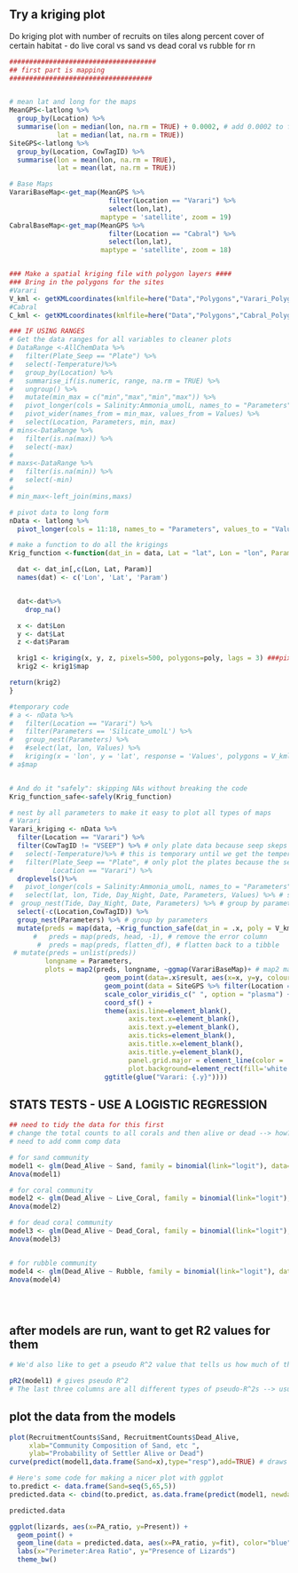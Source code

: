 ## Try a kriging plot 
Do kriging plot with number of recruits on tiles along percent cover of certain habitat - do live coral vs sand vs dead coral vs rubble for rn 
```r
#####################################
## first part is mapping
####################################


# mean lat and long for the maps
MeanGPS<-latlong %>%
  group_by(Location) %>%
  summarise(lon = median(lon, na.rm = TRUE) + 0.0002, # add 0.0002 to fit all on map at zoom 19
            lat = median(lat, na.rm = TRUE))
SiteGPS<-latlong %>%
  group_by(Location, CowTagID) %>%
  summarise(lon = mean(lon, na.rm = TRUE),
            lat = mean(lat, na.rm = TRUE))

# Base Maps
VarariBaseMap<-get_map(MeanGPS %>%
                         filter(Location == "Varari") %>%
                         select(lon,lat),
                       maptype = 'satellite', zoom = 19)
CabralBaseMap<-get_map(MeanGPS %>%
                         filter(Location == "Cabral") %>%
                         select(lon,lat),
                       maptype = 'satellite', zoom = 18)


### Make a spatial kriging file with polygon layers ####
### Bring in the polygons for the sites
#Varari
V_kml <- getKMLcoordinates(kmlfile=here("Data","Polygons","Varari_Polygon.kml"), ignoreAltitude=T)
#Cabral
C_kml <- getKMLcoordinates(kmlfile=here("Data","Polygons","Cabral_Polygon.kml"), ignoreAltitude=T)

```

```r
### IF USING RANGES
# Get the data ranges for all variables to cleaner plots
# DataRange <-AllChemData %>%
#   filter(Plate_Seep == "Plate") %>%
#   select(-Temperature)%>%
#   group_by(Location) %>%
#   summarise_if(is.numeric, range, na.rm = TRUE) %>%
#   ungroup() %>%
#   mutate(min_max = c("min","max","min","max")) %>%
#   pivot_longer(cols = Salinity:Ammonia_umolL, names_to = "Parameters", values_to = "Values") %>%
#   pivot_wider(names_from = min_max, values_from = Values) %>%
#   select(Location, Parameters, min, max)
# mins<-DataRange %>%
#   filter(is.na(max)) %>%
#   select(-max)
#
# maxs<-DataRange %>%
#   filter(is.na(min)) %>%
#   select(-min)
#
# min_max<-left_join(mins,maxs)

```

```r
# pivot data to long form
nData <- latlong %>%
  pivot_longer(cols = 11:18, names_to = "Parameters", values_to = "Values")

# make a function to do all the krigings
Krig_function <-function(dat_in = data, Lat = "lat", Lon = "lon", Param = "Values", poly ) {

  dat <- dat_in[,c(Lon, Lat, Param)]
  names(dat) <- c('Lon', 'Lat', 'Param')


  dat<-dat%>%
    drop_na()

  x <- dat$Lon
  y <- dat$Lat
  z <-dat$Param

  krig1 <- kriging(x, y, z, pixels=500, polygons=poly, lags = 3) ###pixels controls how fine or course you want the prediction data frame to be
  krig2 <- krig1$map

return(krig2)
}

#temporary code
# a <- nData %>%
#   filter(Location == "Varari") %>%
#   filter(Parameters == 'Silicate_umolL') %>%
#   group_nest(Parameters) %>%
#   #select(lat, lon, Values) %>%
#   kriging(x = 'lon', y = 'lat', response = 'Values', polygons = V_kml) #, pixels = 500, lags = 3)
# a$map


# And do it "safely": skipping NAs without breaking the code
Krig_function_safe<-safely(Krig_function)
```



```r
# nest by all parameters to make it easy to plot all types of maps
# Varari
Varari_kriging <- nData %>%
  filter(Location == "Varari") %>%
  filter(CowTagID != "VSEEP") %>% # only plate data because seep skeps the maps
#   select(-Temperature)%>% # this is temporary until we get the temperature data entered
#   filter(Plate_Seep == "Plate", # only plot the plates because the seep samples skew the maps
#          Location == "Varari") %>%
  droplevels()%>%
#   pivot_longer(cols = Salinity:Ammonia_umolL, names_to = "Parameters", values_to = "Values") %>%
#   select(lat, lon, Tide, Day_Night, Date, Parameters, Values) %>% # select the values that are important for the kriging
#  group_nest(Tide, Day_Night, Date, Parameters) %>% # group by parameters
  select(-c(Location,CowTagID)) %>%
  group_nest(Parameters) %>% # group by parameters
  mutate(preds = map(data, ~Krig_function_safe(dat_in = .x, poly = V_kml)), # run the function for every nested group (i.e., Parameter)
      #   preds = map(preds, head, -1), # remove the error column
       #  preds = map(preds, flatten_df), # flatten back to a tibble
 # mutate(preds = unlist(preds))
         longname = Parameters,
         plots = map2(preds, longname, ~ggmap(VarariBaseMap)+ # map2 maps over multiple inputs simultaneously, in parallel
                        geom_point(data=.x$result, aes(x=x, y=y, colour=pred), size=4, alpha=0.5) +
                        geom_point(data = SiteGPS %>% filter(Location == 'Varari'), aes(x=lon, y=lat))+
                        scale_color_viridis_c(" ", option = "plasma") +
                        coord_sf() +
                        theme(axis.line=element_blank(),
                              axis.text.x=element_blank(),
                              axis.text.y=element_blank(),
                              axis.ticks=element_blank(),
                              axis.title.x=element_blank(),
                              axis.title.y=element_blank(),
                              panel.grid.major = element_line(color = 'white', linetype = "dashed",size = 0.5),
                              plot.background=element_rect(fill='white')) +
                        ggtitle(glue("Varari: {.y}"))))
```








## STATS TESTS - USE A LOGISTIC REGRESSION 
```r
## need to tidy the data for this first 
# change the total counts to all corals and then alive or dead --> how? 
# need to add comm comp data 

# for sand community 
model1 <- glm(Dead_Alive ~ Sand, family = binomial(link="logit"), data=RecruitmentCounts)
Anova(model1)

# for coral community 
model2 <- glm(Dead_Alive ~ Live_Coral, family = binomial(link="logit"), data=RecruitmentCounts)
Anova(model2)

# for dead coral community 
model3 <- glm(Dead_Alive ~ Dead_Coral, family = binomial(link="logit"), data=RecruitmentCounts)
Anova(model3)


# for rubble community 
model4 <- glm(Dead_Alive ~ Rubble, family = binomial(link="logit"), data=RecruitmentCounts)
Anova(model4)





```

## after models are run, want to get R2 values for them 

```r
# We'd also like to get a pseudo R^2 value that tells us how much of the variance in settler death/life is explained by the comm

pR2(model1) # gives pseudo R^2
# The last three columns are all different types of pseudo-R^2s --> usually use McFadden's rho-square


```


## plot the data from the models 
```r
plot(RecruitmentCounts$Sand, RecruitmentCounts$Dead_Alive,
     xlab="Community Composition of Sand, etc ",
     ylab="Probability of Settler Alive or Dead")
curve(predict(model1,data.frame(Sand=x),type="resp"),add=TRUE) # draws a curve based on prediction from logistic regression model

# Here's some code for making a nicer plot with ggplot
to.predict <- data.frame(Sand=seq(5,65,5))
predicted.data <- cbind(to.predict, as.data.frame(predict(model1, newdata=to.predict, type="response", se=TRUE)))

predicted.data

ggplot(lizards, aes(x=PA_ratio, y=Present)) +
  geom_point() +
  geom_line(data = predicted.data, aes(x=PA_ratio, y=fit), color="blue") +
  labs(x="Perimeter:Area Ratio", y="Presence of Lizards")
  theme_bw() 
```



